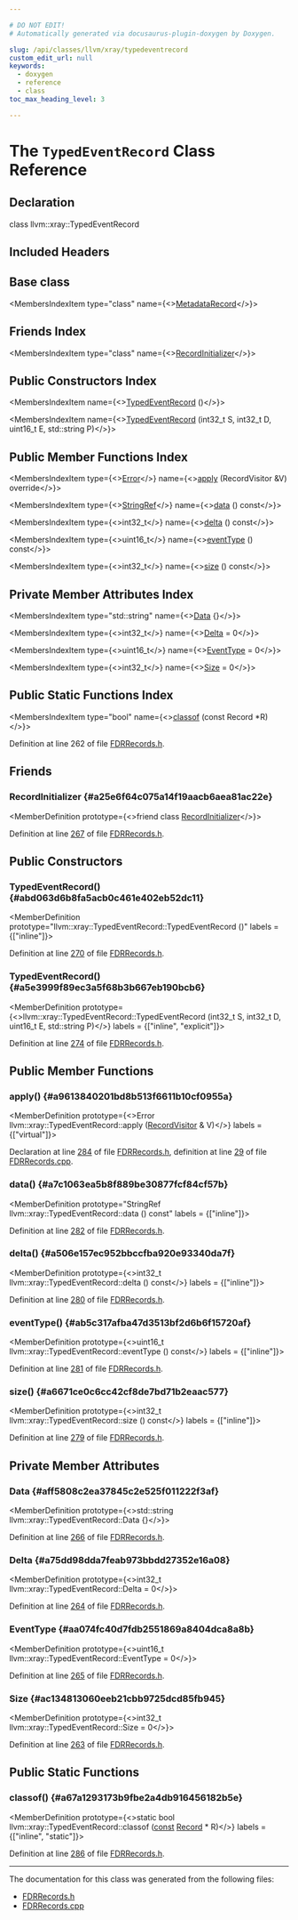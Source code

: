 ```yaml
---

# DO NOT EDIT!
# Automatically generated via docusaurus-plugin-doxygen by Doxygen.

slug: /api/classes/llvm/xray/typedeventrecord
custom_edit_url: null
keywords:
  - doxygen
  - reference
  - class
toc_max_heading_level: 3

---
```





# The `TypedEventRecord` Class Reference

<DoxygenPage pluginConfig={pluginConfig}>



## Declaration

<CodeBlock>class llvm::xray::TypedEventRecord</CodeBlock>

## Included Headers

<IncludesList>
<IncludesListItem
  filePath="llvm/XRay/FDRRecords.h"
  permalink="/docs/api/files/include/include/llvm/include/llvm/xray/fdrrecords-h"
  isLocal="true" />
</IncludesList>

## Base class

<MembersIndex>

<MembersIndexItem
  type="class"
  name={<><a href="/docs/api/classes/llvm/xray/metadatarecord">MetadataRecord</a></>}>
</MembersIndexItem>

</MembersIndex>

## Friends Index

<MembersIndex>

<MembersIndexItem
  type="class"
  name={<><a href="#a25e6f64c075a14f19aacb6aea81ac22e">RecordInitializer</a></>}>
</MembersIndexItem>

</MembersIndex>

## Public Constructors Index

<MembersIndex>

<MembersIndexItem
  name={<><a href="#abd063d6b8fa5acb0c461e402eb52dc11">TypedEventRecord</a> ()</>}>
</MembersIndexItem>

<MembersIndexItem
  name={<><a href="#a5e3999f89ec3a5f68b3b667eb190bcb6">TypedEventRecord</a> (int32&#95;t S, int32&#95;t D, uint16&#95;t E, std::string P)</>}>
</MembersIndexItem>

</MembersIndex>

## Public Member Functions Index

<MembersIndex>

<MembersIndexItem
  type={<><a href="/docs/api/classes/llvm/error">Error</a></>}
  name={<><a href="#a9613840201bd8b513f6611b10cf0955a">apply</a> (RecordVisitor &amp;V) override</>}>
</MembersIndexItem>

<MembersIndexItem
  type={<><a href="/docs/api/classes/llvm/stringref">StringRef</a></>}
  name={<><a href="#a7c1063ea5b8f889be30877fcf84cf57b">data</a> () const</>}>
</MembersIndexItem>

<MembersIndexItem
  type={<>int32&#95;t</>}
  name={<><a href="#a506e157ec952bbccfba920e93340da7f">delta</a> () const</>}>
</MembersIndexItem>

<MembersIndexItem
  type={<>uint16&#95;t</>}
  name={<><a href="#ab5c317afba47d3513bf2d6b6f15720af">eventType</a> () const</>}>
</MembersIndexItem>

<MembersIndexItem
  type={<>int32&#95;t</>}
  name={<><a href="#a6671ce0c6cc42cf8de7bd71b2eaac577">size</a> () const</>}>
</MembersIndexItem>

</MembersIndex>

## Private Member Attributes Index

<MembersIndex>

<MembersIndexItem
  type="std::string"
  name={<><a href="#aff5808c2ea37845c2e525f011222f3af">Data</a> &#123;&#125;</>}>
</MembersIndexItem>

<MembersIndexItem
  type={<>int32&#95;t</>}
  name={<><a href="#a75dd98dda7feab973bbdd27352e16a08">Delta</a> = 0</>}>
</MembersIndexItem>

<MembersIndexItem
  type={<>uint16&#95;t</>}
  name={<><a href="#aa074fc40d7fdb2551869a8404dca8a8b">EventType</a> = 0</>}>
</MembersIndexItem>

<MembersIndexItem
  type={<>int32&#95;t</>}
  name={<><a href="#ac134813060eeb21cbb9725dcd85fb945">Size</a> = 0</>}>
</MembersIndexItem>

</MembersIndex>

## Public Static Functions Index

<MembersIndex>

<MembersIndexItem
  type="bool"
  name={<><a href="#a67a1293173b9fbe2a4db916456182b5e">classof</a> (const Record &#42;R)</>}>
</MembersIndexItem>

</MembersIndex>


Definition at line 262 of file <a href="/docs/api/files/include/include/llvm/include/llvm/xray/fdrrecords-h">FDRRecords.h</a>.

<SectionDefinition>

## Friends

### RecordInitializer {#a25e6f64c075a14f19aacb6aea81ac22e}

<MemberDefinition
  prototype={<>friend class <a href="/docs/api/classes/llvm/xray/recordinitializer">RecordInitializer</a></>}>

Definition at line <a href="/docs/api/files/include/include/llvm/include/llvm/xray/fdrrecords-h/#l00267">267</a> of file <a href="/docs/api/files/include/include/llvm/include/llvm/xray/fdrrecords-h">FDRRecords.h</a>.
</MemberDefinition>

</SectionDefinition>

<SectionDefinition>

## Public Constructors

### TypedEventRecord() {#abd063d6b8fa5acb0c461e402eb52dc11}

<MemberDefinition
  prototype="llvm::xray::TypedEventRecord::TypedEventRecord ()"
  labels = {["inline"]}>

Definition at line <a href="/docs/api/files/include/include/llvm/include/llvm/xray/fdrrecords-h/#l00270">270</a> of file <a href="/docs/api/files/include/include/llvm/include/llvm/xray/fdrrecords-h">FDRRecords.h</a>.
</MemberDefinition>

### TypedEventRecord() {#a5e3999f89ec3a5f68b3b667eb190bcb6}

<MemberDefinition
  prototype={<>llvm::xray::TypedEventRecord::TypedEventRecord (int32&#95;t S, int32&#95;t D, uint16&#95;t E, std::string P)</>}
  labels = {["inline", "explicit"]}>

Definition at line <a href="/docs/api/files/include/include/llvm/include/llvm/xray/fdrrecords-h/#l00274">274</a> of file <a href="/docs/api/files/include/include/llvm/include/llvm/xray/fdrrecords-h">FDRRecords.h</a>.
</MemberDefinition>

</SectionDefinition>

<SectionDefinition>

## Public Member Functions

### apply() {#a9613840201bd8b513f6611b10cf0955a}

<MemberDefinition
  prototype={<>Error llvm::xray::TypedEventRecord::apply (<a href="/docs/api/classes/llvm/xray/recordvisitor">RecordVisitor</a> &amp; V)</>}
  labels = {["virtual"]}>

Declaration at line <a href="/docs/api/files/include/include/llvm/include/llvm/xray/fdrrecords-h/#l00284">284</a> of file <a href="/docs/api/files/include/include/llvm/include/llvm/xray/fdrrecords-h">FDRRecords.h</a>, definition at line <a href="/docs/api/files/lib/lib/xray/fdrrecords-cpp/#l00029">29</a> of file <a href="/docs/api/files/lib/lib/xray/fdrrecords-cpp">FDRRecords.cpp</a>.
</MemberDefinition>

### data() {#a7c1063ea5b8f889be30877fcf84cf57b}

<MemberDefinition
  prototype="StringRef llvm::xray::TypedEventRecord::data () const"
  labels = {["inline"]}>

Definition at line <a href="/docs/api/files/include/include/llvm/include/llvm/xray/fdrrecords-h/#l00282">282</a> of file <a href="/docs/api/files/include/include/llvm/include/llvm/xray/fdrrecords-h">FDRRecords.h</a>.
</MemberDefinition>

### delta() {#a506e157ec952bbccfba920e93340da7f}

<MemberDefinition
  prototype={<>int32&#95;t llvm::xray::TypedEventRecord::delta () const</>}
  labels = {["inline"]}>

Definition at line <a href="/docs/api/files/include/include/llvm/include/llvm/xray/fdrrecords-h/#l00280">280</a> of file <a href="/docs/api/files/include/include/llvm/include/llvm/xray/fdrrecords-h">FDRRecords.h</a>.
</MemberDefinition>

### eventType() {#ab5c317afba47d3513bf2d6b6f15720af}

<MemberDefinition
  prototype={<>uint16&#95;t llvm::xray::TypedEventRecord::eventType () const</>}
  labels = {["inline"]}>

Definition at line <a href="/docs/api/files/include/include/llvm/include/llvm/xray/fdrrecords-h/#l00281">281</a> of file <a href="/docs/api/files/include/include/llvm/include/llvm/xray/fdrrecords-h">FDRRecords.h</a>.
</MemberDefinition>

### size() {#a6671ce0c6cc42cf8de7bd71b2eaac577}

<MemberDefinition
  prototype={<>int32&#95;t llvm::xray::TypedEventRecord::size () const</>}
  labels = {["inline"]}>

Definition at line <a href="/docs/api/files/include/include/llvm/include/llvm/xray/fdrrecords-h/#l00279">279</a> of file <a href="/docs/api/files/include/include/llvm/include/llvm/xray/fdrrecords-h">FDRRecords.h</a>.
</MemberDefinition>

</SectionDefinition>

<SectionDefinition>

## Private Member Attributes

### Data {#aff5808c2ea37845c2e525f011222f3af}

<MemberDefinition
  prototype={<>std::string llvm::xray::TypedEventRecord::Data &#123;&#125;</>}>

Definition at line <a href="/docs/api/files/include/include/llvm/include/llvm/xray/fdrrecords-h/#l00266">266</a> of file <a href="/docs/api/files/include/include/llvm/include/llvm/xray/fdrrecords-h">FDRRecords.h</a>.
</MemberDefinition>

### Delta {#a75dd98dda7feab973bbdd27352e16a08}

<MemberDefinition
  prototype={<>int32&#95;t llvm::xray::TypedEventRecord::Delta = 0</>}>

Definition at line <a href="/docs/api/files/include/include/llvm/include/llvm/xray/fdrrecords-h/#l00264">264</a> of file <a href="/docs/api/files/include/include/llvm/include/llvm/xray/fdrrecords-h">FDRRecords.h</a>.
</MemberDefinition>

### EventType {#aa074fc40d7fdb2551869a8404dca8a8b}

<MemberDefinition
  prototype={<>uint16&#95;t llvm::xray::TypedEventRecord::EventType = 0</>}>

Definition at line <a href="/docs/api/files/include/include/llvm/include/llvm/xray/fdrrecords-h/#l00265">265</a> of file <a href="/docs/api/files/include/include/llvm/include/llvm/xray/fdrrecords-h">FDRRecords.h</a>.
</MemberDefinition>

### Size {#ac134813060eeb21cbb9725dcd85fb945}

<MemberDefinition
  prototype={<>int32&#95;t llvm::xray::TypedEventRecord::Size = 0</>}>

Definition at line <a href="/docs/api/files/include/include/llvm/include/llvm/xray/fdrrecords-h/#l00263">263</a> of file <a href="/docs/api/files/include/include/llvm/include/llvm/xray/fdrrecords-h">FDRRecords.h</a>.
</MemberDefinition>

</SectionDefinition>

<SectionDefinition>

## Public Static Functions

### classof() {#a67a1293173b9fbe2a4db916456182b5e}

<MemberDefinition
  prototype={<>static bool llvm::xray::TypedEventRecord::classof (<a href="/docs/api/files/lib/lib/target/lib/target/aarch64/aarch64promoteconstant-cpp/#a90f8350fecae261c25be85d38b451bff">const</a> <a href="/docs/api/classes/llvm/xray/record">Record</a> &#42; R)</>}
  labels = {["inline", "static"]}>

Definition at line <a href="/docs/api/files/include/include/llvm/include/llvm/xray/fdrrecords-h/#l00286">286</a> of file <a href="/docs/api/files/include/include/llvm/include/llvm/xray/fdrrecords-h">FDRRecords.h</a>.
</MemberDefinition>

</SectionDefinition>

<hr/>

The documentation for this class was generated from the following files:

<ul>
<li><a href="/docs/api/files/include/include/llvm/include/llvm/xray/fdrrecords-h">FDRRecords.h</a></li>
<li><a href="/docs/api/files/lib/lib/xray/fdrrecords-cpp">FDRRecords.cpp</a></li>
</ul>

</DoxygenPage>
